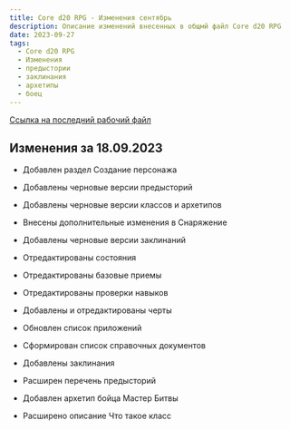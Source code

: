 ```yaml
---
title: Core d20 RPG - Изменения сентябрь
description: Описание изменений внесенных в общмй файл Core d20 RPG
date: 2023-09-27
tags:
  - Core d20 RPG
  - Изменения
  - предыстории
  - заклинания
  - архетипы
  - боец
---
```


[Ссылка на последний рабочий файл](https://1drv.ms/w/s!Atcrhwwo1lBA4rJxN269ggsPOOkL4g?e=Y9GmLH)

## Изменения за 18.09.2023
- Добавлен раздел Создание персонажа
- Добавлены черновые версии предысторий
- Добавлены черновые версии классов и архетипов
- Внесены дополнительные изменения в Снаряжение
- Добавлены черновые версии заклинаний
- Отредактированы состояния
- Отредактированы базовые приемы
- Отредактированы проверки навыков
- Добавлены и отредактированы черты
- Обновлен список приложений
- Сформирован список справочных документов

- Добавлены заклинания
- Расширен перечень предысторий
- Добавлен архетип бойца Мастер Битвы
- Расширено описание Что такое класс
